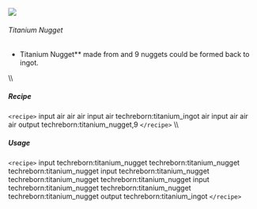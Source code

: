![](/mods/techreborn/titanium_nugget.png)

###### Titanium Nugget

- Titanium Nugget** made from
        <Mcitem id="techreborn:titanium_ingot"/> and
        9 nuggets could be formed back to ingot.

\\\\

##### Recipe

`<recipe>` input air air air input air techreborn:titanium_ingot
air input air air air output techreborn:titanium_nugget,9
`</recipe>` \\\\

##### Usage

`<recipe>` input techreborn:titanium_nugget
techreborn:titanium_nugget techreborn:titanium_nugget input
techreborn:titanium_nugget techreborn:titanium_nugget
techreborn:titanium_nugget input techreborn:titanium_nugget
techreborn:titanium_nugget techreborn:titanium_nugget output
techreborn:titanium_ingot `</recipe>`
